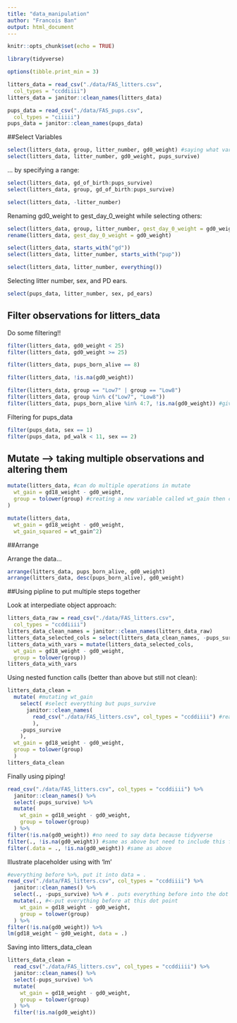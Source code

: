 ```yaml
---
title: "data_manipulation"
author: "Francois Ban"
output: html_document
---
```


```r
knitr::opts_chunk$set(echo = TRUE)

library(tidyverse)
```

```r
options(tibble.print_min = 3)

litters_data = read_csv("./data/FAS_litters.csv",
  col_types = "ccddiiii")
litters_data = janitor::clean_names(litters_data)

pups_data = read_csv("./data/FAS_pups.csv",
  col_types = "ciiiii")
pups_data = janitor::clean_names(pups_data)

```

##Select Variables

```r
select(litters_data, group, litter_number, gd0_weight) #saying what variables you are interested in
select(litters_data, litter_number, gd0_weight, pups_survive)

```

... by specifying a range:

```r
select(litters_data, gd_of_birth:pups_survive)
select(litters_data, group, gd_of_birth:pups_survive)
```

```r
select(litters_data, -litter_number)
```

Renaming gd0_weight to gest_day_0_weight while selecting others:
```r
select(litters_data, group, litter_number, gest_day_0_weight = gd0_weight)
rename(litters_data, gest_day_0_weight = gd0_weight)
```

```r
select(litters_data, starts_with("gd"))
select(litters_data, litter_number, starts_with("pup"))

select(litters_data, litter_number, everything())
```

Selecting litter number, sex, and PD ears.
```r
select(pups_data, litter_number, sex, pd_ears)
```

## Filter observations for litters_data

Do some filtering!!
```r
filter(litters_data, gd0_weight < 25)
filter(litters_data, gd0_weight >= 25)

filter(litters_data, pups_born_alive == 8)

filter(litters_data, !is.na(gd0_weight))

filter(litters_data, group == "Low7" | group == "Low8")
filter(litters_data, group %in% c("Low7", "Low8"))
filter(litters_data, pups_born_alive %in% 4:7, !is.na(gd0_weight)) #give me all the data where first is true AND second is true (can also use & sign instead of comma)
```

Filtering for pups_data
```r
filter(pups_data, sex == 1)
filter(pups_data, pd_walk < 11, sex == 2)
```

## Mutate --> taking multiple observations and altering them

```r
mutate(litters_data, #can do multiple operations in mutate
  wt_gain = gd18_weight - gd0_weight,
  group = tolower(group) #creating a new variable called wt_gain then changing group to something new (i.e. lowercase)
)

mutate(litters_data,
  wt_gain = gd18_weight - gd0_weight,
  wt_gain_squared = wt_gain^2)
```

##Arrange

Arrange the data...

```r
arrange(litters_data, pups_born_alive, gd0_weight)
arrange(litters_data, desc(pups_born_alive), gd0_weight)
```

##Using pipline to put multiple steps together

Look at interpediate object approach:

```r
litters_data_raw = read_csv("./data/FAS_litters.csv",
  col_types = "ccddiiii")
litters_data_clean_names = janitor::clean_names(litters_data_raw)
litters_data_selected_cols = select(litters_data_clean_names, -pups_survive)
litters_data_with_vars = mutate(litters_data_selected_cols, 
  wt_gain = gd18_weight - gd0_weight,
  group = tolower(group))
litters_data_with_vars
```

Using nested function calls (better than above but still not clean):

```r
litters_data_clean = 
  mutate( #mutating wt_gain
    select( #select everything but pups_survive
      janitor::clean_names(
        read_csv("./data/FAS_litters.csv", col_types = "ccddiiii") #reading in data set
        ), 
    -pups_survive
    ),
  wt_gain = gd18_weight - gd0_weight,
  group = tolower(group)
  )
litters_data_clean
```

Finally using piping!

```r
read_csv("./data/FAS_litters.csv", col_types = "ccddiiii") %>%
  janitor::clean_names() %>%
  select(-pups_survive) %>%
  mutate(
    wt_gain = gd18_weight - gd0_weight,
    group = tolower(group)
  ) %>% 
filter(!is.na(gd0_weight)) #no need to say data because tidyverse
filter(., !is.na(gd0_weight)) #same as above but need to include this for not in tidyverse
filter(.data = ., !is.na(gd0_weight)) #same as above
```

Illustrate placeholder using with 'lm'

```r
#everything before %>%, put it into data = .
read_csv("./data/FAS_litters.csv", col_types = "ccddiiii") %>%
  janitor::clean_names() %>%
  select(., -pups_survive) %>% # . puts everything before into the dot (.)
  mutate(., #<-put everything before at this dot point
    wt_gain = gd18_weight - gd0_weight,
    group = tolower(group)
  ) %>% 
filter(!is.na(gd0_weight)) %>% 
lm(gd18_weight ~ gd0_weight, data = .)

```

Saving into litters_data_clean
```r
litters_data_clean =
  read_csv("./data/FAS_litters.csv", col_types = "ccddiiii") %>%
  janitor::clean_names() %>%
  select(-pups_survive) %>% 
  mutate(
    wt_gain = gd18_weight - gd0_weight,
    group = tolower(group)
  ) %>% 
  filter(!is.na(gd0_weight))
```

